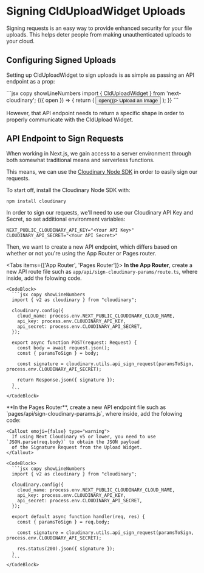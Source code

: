

<Head>
  <title>CldUploadWidget Signed Uploads - Next Cloudinary</title>
  <meta name="og:title" content="CldUploadWidget Signed Uploads - Next Cloudinary" />
  <meta name="og:url" content={`https://next.cloudinary.dev/clduploadwidget/signed-uploads`} />
</Head>

<OgImage
  title="CldUploadWidget Signed Uploads"
  twitterTitle="CldUploadWidget Signed Uploads"
/>

# Signing CldUploadWidget Uploads

Signing requests is an easy way to provide enhanced security for your file uploads. This helps
deter people from making unauthenticated uploads to your cloud.

## Configuring Signed Uploads

Setting up CldUploadWidget to sign uploads is as simple as passing an API endpoint as a prop:

<CodeBlock>
  ```jsx copy showLineNumbers
  import { CldUploadWidget } from 'next-cloudinary';

  <CldUploadWidget signatureEndpoint="<API Endpoint (ex: /api/sign-cloudinary-params)>">
    {({ open }) => {
      return (
        <button onClick={() => open()}>
          Upload an Image
        </button>
      );
    }}
  </CldUploadWidget>
  ```
</CodeBlock>

However, that API endpoint needs to return a specific shape in order to properly communicate
with the CldUpload Widget.

## API Endpoint to Sign Requests

When working in Next.js, we gain access to a server environment through both somewhat traditional means
and serverless functions.

This means, we can use the [Cloudinary Node SDK](https://cloudinary.com/documentation/node_integration)
in order to easily sign our requests.

To start off, install the Cloudinary Node SDK with:

```shell
npm install cloudinary
```

In order to sign our requests, we'll need to use our Cloudinary API Key and Secret, so set additional
environment variables:

```
NEXT_PUBLIC_CLOUDINARY_API_KEY="<Your API Key>"
CLOUDINARY_API_SECRET="<Your API Secret>"
``` 

Then, we want to create a new API endpoint, which differs based on whether or not you're using
the App Router or Pages router.

<Tabs items={['App Router', 'Pages Router']}>
  <Tab>
    **In the App Router**, create a new API route file such as `app/api/sign-cloudinary-params/route.ts`, where
    inside, add the folowing code.

    <CodeBlock>
      ```jsx copy showLineNumbers
      import { v2 as cloudinary } from "cloudinary";

      cloudinary.config({
        cloud_name: process.env.NEXT_PUBLIC_CLOUDINARY_CLOUD_NAME,
        api_key: process.env.CLOUDINARY_API_KEY,
        api_secret: process.env.CLOUDINARY_API_SECRET,
      });

      export async function POST(request: Request) {
        const body = await request.json();
        const { paramsToSign } = body;

        const signature = cloudinary.utils.api_sign_request(paramsToSign, process.env.CLOUDINARY_API_SECRET);
        
        return Response.json({ signature });
      }
      ```
    </CodeBlock>
  </Tab>
  <Tab>
    **In the Pages Router**, create a new API endpoint file such as `pages/api/sign-cloudinary-params.js`, where
    inside, add the folowing code:

    <Callout emoji={false} type="warning">
      If using Next Cloudinary v5 or lower, you need to use `JSON.parse(req.body)` to obtain the JSON payload
      of the Signature Request from the Upload Widget.
    </Callout>

    <CodeBlock>
      ```jsx copy showLineNumbers
      import { v2 as cloudinary } from "cloudinary";

      cloudinary.config({
        cloud_name: process.env.NEXT_PUBLIC_CLOUDINARY_CLOUD_NAME,
        api_key: process.env.CLOUDINARY_API_KEY,
        api_secret: process.env.CLOUDINARY_API_SECRET,
      });

      export default async function handler(req, res) {
        const { paramsToSign } = req.body;

        const signature = cloudinary.utils.api_sign_request(paramsToSign, process.env.CLOUDINARY_API_SECRET);

        res.status(200).json({ signature });
      }
      ```
    </CodeBlock>

  </Tab>
</Tabs>